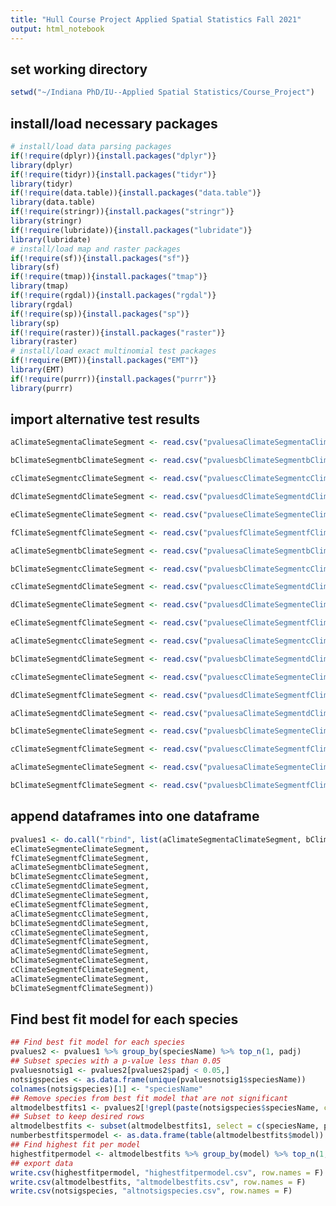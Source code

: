 ---
title: "Hull Course Project Applied Spatial Statistics Fall 2021"
output: html_notebook
---
## set working directory
```{r}
setwd("~/Indiana PhD/IU--Applied Spatial Statistics/Course_Project")
```

## install/load necessary packages
```{r}
# install/load data parsing packages
if(!require(dplyr)){install.packages("dplyr")}
library(dplyr)
if(!require(tidyr)){install.packages("tidyr")}
library(tidyr)
if(!require(data.table)){install.packages("data.table")}
library(data.table)
if(!require(stringr)){install.packages("stringr")}
library(stringr)
if(!require(lubridate)){install.packages("lubridate")}
library(lubridate)
# install/load map and raster packages
if(!require(sf)){install.packages("sf")}
library(sf)
if(!require(tmap)){install.packages("tmap")}
library(tmap)
if(!require(rgdal)){install.packages("rgdal")}
library(rgdal)
if(!require(sp)){install.packages("sp")}
library(sp)
if(!require(raster)){install.packages("raster")}
library(raster)
# install/load exact multinomial test packages
if(!require(EMT)){install.packages("EMT")}
library(EMT)
if(!require(purrr)){install.packages("purrr")}
library(purrr)
```

## import alternative test results
```{r}
aClimateSegmentaClimateSegment <- read.csv("pvaluesaClimateSegmentaClimateSegment.csv", header = T)

bClimateSegmentbClimateSegment <- read.csv("pvaluesbClimateSegmentbClimateSegment.csv", header = T)

cClimateSegmentcClimateSegment <- read.csv("pvaluescClimateSegmentcClimateSegment.csv", header = T)

dClimateSegmentdClimateSegment <- read.csv("pvaluesdClimateSegmentdClimateSegment.csv", header = T)

eClimateSegmenteClimateSegment <- read.csv("pvalueseClimateSegmenteClimateSegment.csv", header = T)

fClimateSegmentfClimateSegment <- read.csv("pvaluesfClimateSegmentfClimateSegment.csv", header = T)

aClimateSegmentbClimateSegment <- read.csv("pvaluesaClimateSegmentbClimateSegment.csv", header = T)

bClimateSegmentcClimateSegment <- read.csv("pvaluesbClimateSegmentcClimateSegment.csv", header = T)

cClimateSegmentdClimateSegment <- read.csv("pvaluescClimateSegmentdClimateSegment.csv", header = T)

dClimateSegmenteClimateSegment <- read.csv("pvaluesdClimateSegmenteClimateSegment.csv", header = T)

eClimateSegmentfClimateSegment <- read.csv("pvalueseClimateSegmentfClimateSegment.csv", header = T)

aClimateSegmentcClimateSegment <- read.csv("pvaluesaClimateSegmentcClimateSegment.csv", header = T)

bClimateSegmentdClimateSegment <- read.csv("pvaluesbClimateSegmentdClimateSegment.csv", header = T)

cClimateSegmenteClimateSegment <- read.csv("pvaluescClimateSegmenteClimateSegment.csv", header = T)

dClimateSegmentfClimateSegment <- read.csv("pvaluesdClimateSegmentfClimateSegment.csv", header = T)

aClimateSegmentdClimateSegment <- read.csv("pvaluesaClimateSegmentdClimateSegment.csv", header = T)

bClimateSegmenteClimateSegment <- read.csv("pvaluesbClimateSegmenteClimateSegment.csv", header = T)

cClimateSegmentfClimateSegment <- read.csv("pvaluescClimateSegmentfClimateSegment.csv", header = T)

aClimateSegmenteClimateSegment <- read.csv("pvaluesaClimateSegmenteClimateSegment.csv", header = T)

bClimateSegmentfClimateSegment <- read.csv("pvaluesbClimateSegmentfClimateSegment.csv", header = T)
```

## append dataframes into one dataframe
```{r}
pvalues1 <- do.call("rbind", list(aClimateSegmentaClimateSegment, bClimateSegmentbClimateSegment, cClimateSegmentcClimateSegment, dClimateSegmentdClimateSegment, 
eClimateSegmenteClimateSegment, 
fClimateSegmentfClimateSegment, 
aClimateSegmentbClimateSegment, 
bClimateSegmentcClimateSegment, 
cClimateSegmentdClimateSegment, 
dClimateSegmenteClimateSegment, 
eClimateSegmentfClimateSegment, 
aClimateSegmentcClimateSegment, 
bClimateSegmentdClimateSegment, 
cClimateSegmenteClimateSegment, 
dClimateSegmentfClimateSegment, 
aClimateSegmentdClimateSegment, 
bClimateSegmenteClimateSegment, 
cClimateSegmentfClimateSegment, 
aClimateSegmenteClimateSegment, 
bClimateSegmentfClimateSegment))
```

## Find best fit model for each species
```{r}
## Find best fit model for each species
pvalues2 <- pvalues1 %>% group_by(speciesName) %>% top_n(1, padj)
## Subset species with a p-value less than 0.05
pvaluesnotsig1 <- pvalues2[pvalues2$padj < 0.05,]
notsigspecies <- as.data.frame(unique(pvaluesnotsig1$speciesName))
colnames(notsigspecies)[1] <- "speciesName"
## Remove species from best fit model that are not significant
altmodelbestfits1 <- pvalues2[!grepl(paste(notsigspecies$speciesName, collapse="|"), pvalues2$speciesName),]
## Subset to keep desired rows
altmodelbestfits <- subset(altmodelbestfits1, select = c(speciesName, padj, model))
numberbestfitspermodel <- as.data.frame(table(altmodelbestfits$model))
## Find highest fit per model
highestfitpermodel <- altmodelbestfits %>% group_by(model) %>% top_n(1, padj)
## export data
write.csv(highestfitpermodel, "highestfitpermodel.csv", row.names = F)
write.csv(altmodelbestfits, "altmodelbestfits.csv", row.names = F)
write.csv(notsigspecies, "altnotsigspecies.csv", row.names = F)
```





